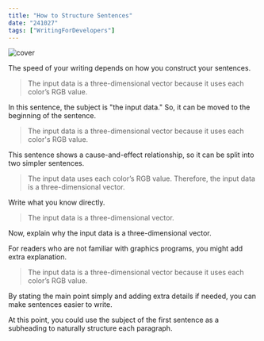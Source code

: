 ```yaml
---
title: "How to Structure Sentences"
date: "241027"
tags: ["WritingForDevelopers"]
---
```


<img
  src="https://xwlzsjptceqwklguvvfz.supabase.co/storage/v1/object/sign/daylog/daylog-241027.webp?token=eyJhbGciOiJIUzI1NiIsInR5cCI6IkpXVCJ9.eyJ1cmwiOiJkYXlsb2cvZGF5bG9nLTI0MTAyNy53ZWJwIiwiaWF0IjoxNzMwNDQxODAxLCJleHAiOjQ4ODQwNDE4MDF9.RXFDor8cB7nZTx3u7tatD1r7bfJ3zI74EXU9uDs_P0E&t=2024-11-01T06%3A16%3A41.746Z"
  width={400}
  alt="cover"
/>

The speed of your writing depends on how you construct your sentences.

> The input data is a three-dimensional vector because it uses each color’s RGB value.

In this sentence, the subject is "the input data." So, it can be moved to the beginning of the sentence.

> The input data is a three-dimensional vector because it uses each color's RGB value.

This sentence shows a cause-and-effect relationship, so it can be split into two simpler sentences.

> The input data uses each color’s RGB value. Therefore, the input data is a three-dimensional vector.

Write what you know directly.

> The input data is a three-dimensional vector.

Now, explain why the input data is a three-dimensional vector.

For readers who are not familiar with graphics programs, you might add extra explanation.

> The input data is a three-dimensional vector because it uses each color’s RGB value.

By stating the main point simply and adding extra details if needed, you can make sentences easier to write.

At this point, you could use the subject of the first sentence as a subheading to naturally structure each paragraph.
